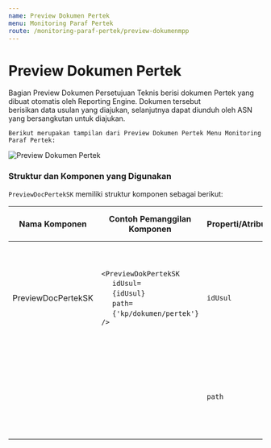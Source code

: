 ```yaml
---
name: Preview Dokumen Pertek
menu: Monitoring Paraf Pertek
route: /monitoring-paraf-pertek/preview-dokumenmpp
---
```



# Preview Dokumen Pertek

Bagian Preview Dokumen Persetujuan Teknis berisi dokumen
Pertek yang dibuat otomatis oleh Reporting Engine. Dokumen tersebut  
berisikan data usulan yang diajukan, 
selanjutnya dapat diunduh oleh ASN yang bersangkutan untuk diajukan.

```Berikut merupakan tampilan dari Preview Dokumen Pertek Menu Monitoring Paraf Pertek:```

![Preview Dokumen Pertek](../../src/img/monitoring-pp/previewDokMPP.png)


### Struktur dan Komponen yang Digunakan

`PreviewDocPertekSK` memiliki struktur komponen sebagai berikut:

| Nama Komponen        | Contoh Pemanggilan <br/> Komponen                                                                                                                                                                                                          | Properti/Atribut   | Tipe Data <br/> Atribut | Penjelasan                                                                                                                                                                                               |
| -------------------  | ------------------------------------------------------------------------------------------------------------------------------------------------------------------------------------------------------------------------------------------ | ------------------ | ----------------------- | -------------------------------------------------------------------------------------------------------------------------------------------------------------------------------------------------------- |
| PreviewDocPertekSK   |`<PreviewDokPertekSK` <br/> &nbsp;&nbsp;&nbsp;&nbsp;&nbsp;`idUsul=` <br/> &nbsp;&nbsp;&nbsp;&nbsp;&nbsp;`{idUsul}` <br/> &nbsp;&nbsp;&nbsp;&nbsp;&nbsp;`path=` <br/> &nbsp;&nbsp;&nbsp;&nbsp;&nbsp;`{'kp/dokumen/pertek'}`<br/> `/>`        | `idUsul`           | `String`                | Properti `idUsul` berisi informasi <br/> id usulan yang akan digunakan untuk mengambil <br/> data yang diusulkan sebelumnya.                                                                       |
|                      |                                                                                                                                                                                                                                            | `path`             | `String`                | Properti path berisi path dari dokumen <br/> pertimbangan teknis (pertek) yang akan ditampilkan                                                                                                          |


